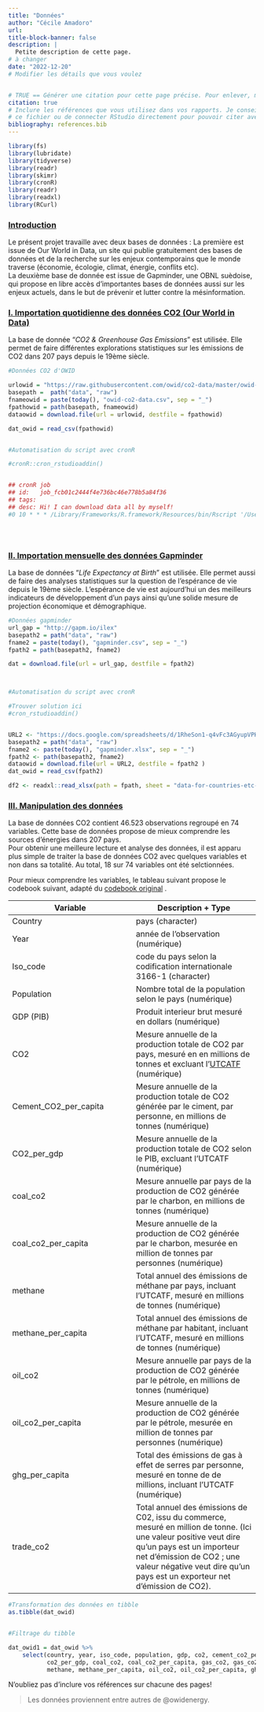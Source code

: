```yaml
---
title: "Données"
author: "Cécile Amadoro"
url: 
title-block-banner: false
description: | 
  Petite description de cette page.
# à changer
date: "2022-12-20"
# Modifier les détails que vous voulez


# TRUE == Générer une citation pour cette page précise. Pour enlever, mettre false.
citation: true
# Inclure les références que vous utilisez dans vos rapports. Je conseille Zotero pour construire
# ce fichier ou de connecter RStudio directement pour pouvoir citer avec @nom-de-reference.
bibliography: references.bib
---
```


```r
library(fs)
library(lubridate)
library(tidyverse)
library(readr)
library(skimr)
library(cronR)
library(readr)
library(readxl)
library(RCurl)
```

### [Introduction]{.underline}

Le présent projet travaille avec deux bases de données : La première est issue de Our World in Data, un site qui publie gratuitement des bases de données et de la recherche sur les enjeux contemporains que le monde traverse (économie, écologie, climat, énergie, conflits etc). \
La deuxième base de donnée est issue de Gapminder, une OBNL suèdoise, qui propose en libre accès d'importantes bases de données aussi sur les enjeux actuels, dans le but de prévenir et lutter contre la mésinformation.

### [**I. Importation quotidienne des données CO2 (Our World in Data)**]{.underline}

La base de donnée "*CO2 & Greenhouse Gas Emissions*" est utilisée. Elle permet de faire différentes explorations statistiques sur les émissions de CO2 dans 207 pays depuis le 19ème siècle.

```r

#Données CO2 d'OWID

urlowid = "https://raw.githubusercontent.com/owid/co2-data/master/owid-co2-data.csv"
basepath =  path("data", "raw") 
fnameowid = paste(today(), "owid-co2-data.csv", sep = "_") 
fpathowid = path(basepath, fnameowid) 
dataowid = download.file(url = urlowid, destfile = fpathowid)

dat_owid = read_csv(fpathowid)


#Automatisation du script avec cronR

#cronR::cron_rstudioaddin()


## cronR job
## id:   job_fcb01c2444f4e736bc46e778b5a84f36
## tags: 
## desc: Hi! I can download data all by myself!
#0 10 * * * /Library/Frameworks/R.framework/Resources/bin/Rscript '/Users/cecile/Documents/Cours 1er cycle/AUTOMNE 2022/FAS 1002 - Initiation à la programmation en science sociale/FAS1002_projet_pratique/import.qmd'  >> '/Users/cecile/Documents/Cours 1er cycle/AUTOMNE 2022/FAS 1002 - Initiation à la programmation en science sociale/FAS1002_projet_pratique/import.log' 2>&1#





```

### [**II. Importation mensuelle des données Gapminder**]{.underline}

La base de données "*Life Expectancy at Birth*" est utilisée. Elle permet aussi de faire des analyses statistiques sur la question de l'espérance de vie depuis le 19ème siècle. L'espérance de vie est aujourd'hui un des meilleurs indicateurs de développement d'un pays ainsi qu'une solide mesure de projection économique et démographique.

```r

#Données gapminder
url_gap = "http://gapm.io/ilex"
basepath2 = path("data", "raw")
fname2 = paste(today(), "gapminder.csv", sep = "_")
fpath2 = path(basepath2, fname2)

dat = download.file(url = url_gap, destfile = fpath2)



#Automatisation du script avec cronR

#Trouver solution ici
#cron_rstudioaddin()


URL2 <- "https://docs.google.com/spreadsheets/d/1RheSon1-q4vFc3AGyupVPH6ptEByE-VtnjOCselU0PE/export?format=xlsx"
basepath2 = path("data", "raw")
fname2 <- paste(today(), "gapminder.xlsx", sep = "_")
fpath2 <- path(basepath2, fname2)
dataowid = download.file(url = URL2, destfile = fpath2 )
dat_owid = read_csv(fpath2)

df2 <- readxl::read_xlsx(path = fpath, sheet = "data-for-countries-etc-by-year")


```

### [**III. Manipulation des données**]{.underline}

La base de données CO2 contient 46.523 observations regroupé en 74 variables. Cette base de données propose de mieux comprendre les sources d'énergies dans 207 pays.\
Pour obtenir une meilleure lecture et analyse des données, il est apparu plus simple de traiter la base de données CO2 avec quelques variables et non dans sa totalité. Au total, 18 sur 74 variables ont été selctionnées.

Pour mieux comprendre les variables, le tableau suivant propose le codebook suivant, adapté du [codebook original](https://github.com/owid/co2-data/blob/master/owid-co2-codebook.csv) .

| Variable              | Description + Type                                                                                                                                                                                                                                         |
|------------------------------------|------------------------------------|
| Country               | pays (character)                                                                                                                                                                                                                                           |
| Year                  | année de l'observation (numérique)                                                                                                                                                                                                                         |
| Iso_code              | code du pays selon la codification internationale 3166-1 (character)                                                                                                                                                                                       |
| Population            | Nombre total de la population selon le pays (numérique)                                                                                                                                                                                                    |
| GDP (PIB)             | Produit interieur brut mesuré en dollars (numérique)                                                                                                                                                                                                       |
| CO2                   | Mesure annuelle de la production totale de CO2 par pays, mesuré en en millions de tonnes et excluant l'[UTCATF](https://fr.wikipedia.org/wiki/Utilisation_des_terres,_changement_d'affectation_des_terres_et_foresterie) (numérique)                       |
| Cement_CO2_per_capita | Mesure annuelle de la production totale de CO2 générée par le ciment, par personne, en millions de tonnes (numérique)                                                                                                                                      |
| CO2_per_gdp           | Mesure annuelle de la production totale de CO2 selon le PIB, excluant l'UTCATF (numérique)                                                                                                                                                                 |
| coal_co2              | Mesure annuelle par pays de la production de CO2 générée par le charbon, en millions de tonnes (numérique)                                                                                                                                                 |
| coal_co2_per_capita   | Mesure annuelle de la production de CO2 générée par le charbon, mesurée en million de tonnes par personnes (numérique)                                                                                                                                     |
| methane               | Total annuel des émissions de méthane par pays, incluant l'UTCATF, mesuré en millions de tonnes (numérique)                                                                                                                                                |
| methane_per_capita    | Total annuel des émissions de méthane par habitant, incluant l'UTCATF, mesuré en millions de tonnes (numérique)                                                                                                                                            |
| oil_co2               | Mesure annuelle par pays de la production de CO2 générée par le pétrole, en millions de tonnes (numérique)                                                                                                                                                 |
| oil_co2_per_capita    | Mesure annuelle de la production de CO2 générée par le pétrole, mesurée en million de tonnes par personnes (numérique)                                                                                                                                     |
| ghg_per_capita        | Total des émissions de gas à effet de serres par personne, mesuré en tonne de de millions, incluant l'UTCATF (numérique)                                                                                                                                   |
| trade_co2             | Total annuel des émissions de C02, issu du commerce, mesuré en million de tonne. (Ici une valeur positive veut dire qu'un pays est un importeur net d'émission de CO2 ; une valeur négative veut dire qu'un pays est un exporteur net d'émission de CO2).  |

```r


#Transformation des données en tibble
as.tibble(dat_owid)


#Filtrage du tibble

dat_owid1 = dat_owid %>% 
    select(country, year, iso_code, population, gdp, co2, cement_co2_per_capita, 
           co2_per_gdp, coal_co2, coal_co2_per_capita, gas_co2, gas_co2_per_capita,
           methane, methane_per_capita, oil_co2, oil_co2_per_capita, ghg_per_capita, trade_co2)


```

N'oubliez pas d'inclure vos références sur chacune des pages!

> Les données proviennent entre autres de @owidenergy.
